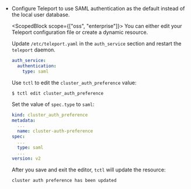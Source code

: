 
- Configure Teleport to use SAML authentication as the default instead of the local
user database.

  <ScopedBlock scope={["oss", "enterprise"]}>
  You can either edit your Teleport configuration file or create a dynamic
  resource.
  </ScopedBlock>

  <Tabs>
  <TabItem label="Static Config (Self-Hosted)" scope={["oss", "enterprise"]}>

  Update `/etc/teleport.yaml` in the `auth_service` section and restart the `teleport` daemon.

  ```yaml
  auth_service:
    authentication:
      type: saml
  ```

  </TabItem>
  <TabItem scope={["cloud"]} label="Dynamic Resources (All Editions)">

  Use `tctl` to edit the `cluster_auth_preference` value:

  ```code
  $ tctl edit cluster_auth_preference
  ```

  Set the value of `spec.type` to `saml`:

  ```yaml
  kind: cluster_auth_preference
  metadata:
    ...
    name: cluster-auth-preference
  spec:
    ...
    type: saml
    ...
  version: v2
  ```

  After you save and exit the editor, `tctl` will update the resource:

  ```code
  cluster auth preference has been updated
  ```

  </TabItem>
  </Tabs>
